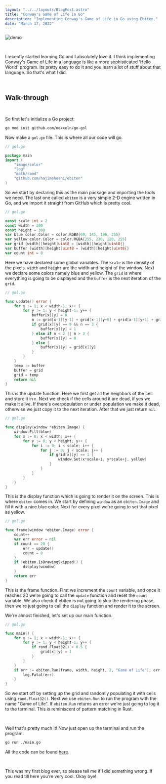 ```yaml
---
layout: "../../layouts/BlogPost.astro"
title: "Conway's Game of Life in Go"
description: "Implementing Conway's Game of Life in Go using Ebiten."
date: "March 17, 2022"
---
```


![demo](https://github.com/nexxeln/go-gol/raw/main/images/demo.gif?raw=true)

<br />

I recently started learning Go and I absolutely love it. I think implementing Conway's Game of Life in a language is like a more sophisticated 'Hello World' program. Its pretty easy to do it and you learn a lot of stuff about that language. So that's what I did.

<br />

## Walk-through

<br />

So first let's initialize a Go project:

```bash
go mod init github.com/nexxeln/go-gol
```

Now make a `gol.go` file. This is where all our code will go.

```go
// gol.go

package main
import (
	"image/color"
	"log"
	"math/rand"
	"github.com/hajimehoshi/ebiten"
)
```

So we start by declaring this as the main package and importing the tools we need. The last one called `ebiten` is a very simple 2-D engine written in Go, and we import it straight from GitHub which is pretty cool.

```go
// gol.go

const scale int = 2
const width = 300
const height = 300
var blue color.Color = color.RGBA{69, 145, 196, 255}
var yellow color.Color = color.RGBA{255, 230, 120, 255}
var grid [width][height]uint8 = [width][height]uint8{}
var buffer [width][height]uint8 = [width][height]uint8{}
var count int = 0
```

Here we have declared some global variables. The `scale` is the density of the pixels. `width` and `height` are the width and height of the window. Next we declare some colors namely blue and yellow. The `grid` is where everything is going to be displayed and the `buffer` is the next iteration of the `grid`.

```go
// gol.go

func update() error {
	for x := 1; x < width-1; x++ {
		for y := 1; y < height-1; y++ {
			buffer[x][y] = 0
			n := grid[x-1][y-1] + grid[x-1][y+0] + grid[x-1][y+1] + grid[x+0][y-1] + grid[x+0][y+1] + grid[x+1][y-1] + grid[x+1][y+0] + grid[x+1][y+1]
			if grid[x][y] == 0 && n == 3 {
				buffer[x][y] = 1
			} else if n < 2 || n > 3 {
				buffer[x][y] = 0
			} else {
				buffer[x][y] = grid[x][y]
			}
		}
	}
	temp := buffer
	buffer = grid
	grid = temp
	return nil
}
```

This is the update function. Here we first get all the neighbors of the cell and store it in `n`. Next we check if the cells around it are dead, if yes we make it alive. If there's overpopulation or under population we make it dead, otherwise we just copy it to the next iteration. After that we just return `nil`.

```go
// gol.go

func display(window *ebiten.Image) {
	window.Fill(blue)
	for x := 0; x < width; x++ {
		for y := 0; y < height; y++ {
			for i := 0; i < scale; i++ {
				for j := 0; j < scale; j++ {
					if grid[x][y] == 1 {
						window.Set(x*scale+i, y*scale+j, yellow)
					}
				}
			}
		}
	}
}
```

This is the display function which is going to render it on the screen. This is where `ebiten` comes in. We start by defining `window` as an `ebiten.Image` and fill it with a nice blue color. Next for every pixel we're going to set that pixel as yellow.

```go
// gol.go

func frame(window *ebiten.Image) error {
	count++
	var err error = nil
	if count == 20 {
		err = update()
		count = 0
	}
	if !ebiten.IsDrawingSkipped() {
		display(window)
	}
	return err
}
```

This is the frame function. First we increment the `count` variable, and once it reaches 20 we're going to call the `update` function and reset the `count` variable. We also check if ebiten is not going to skip the rendering phase, then we're just going to call the `display` function and render it to the screen.

We're almost finished, let's set up our main function.

```go
// gol.go

func main() {
	for x := 1; x < width-1; x++ {
		for y := 1; y < height-1; y++ {
			if rand.Float32() < 0.5 {
				grid[x][y] = 1
			}
		}
	}
	if err := ebiten.Run(frame, width, height, 2, "Game of Life"); err != nil {
		log.Fatal(err)
	}
}
```

So we start off by setting up the grid and randomly populating it with cells using `rand.Float32()`. Next we use `ebiten.Run` to run the program with the name "Game of Life". If `ebiten.Run` returns an error we're just going to log it to the terminal. This is reminiscent of pattern matching in Rust.

<br />

Well that's pretty much it! Now just open up the terminal and run the program:

```bash
go run ./main.go
```

All the code can be found [here](https://github.com/nexxeln/go-gol).

<br />

This was my first blog ever, so please tell me if I did something wrong. If you read till here you're very cool. Okay bye!
